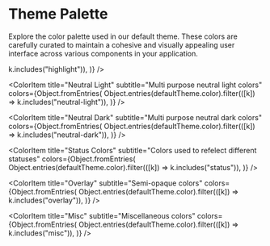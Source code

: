 
<Meta title="Providers/Theme/Palette" />

# Theme Palette

Explore the color palette used in our default theme.
These colors are carefully curated to maintain a cohesive and visually appealing user interface across various components in your application.

<ColorPalette>
  <ColorItem
    title="Highlight Colors"
    subtitle="Mostly used for CTA's"
    colors={Object.fromEntries(
      Object.entries(defaultTheme.color).filter(([k]) => k.includes("highlight")),
    )}
  />

  <ColorItem
    title="Neutral Light"
    subtitle="Multi purpose neutral light colors"
    colors={Object.fromEntries(
      Object.entries(defaultTheme.color).filter(([k]) => k.includes("neutral-light")),
    )}
  />

  <ColorItem
    title="Neutral Dark"
    subtitle="Multi purpose neutral dark colors"
    colors={Object.fromEntries(
      Object.entries(defaultTheme.color).filter(([k]) => k.includes("neutral-dark")),
    )}
  />

  <ColorItem
    title="Status Colors"
    subtitle="Colors used to refelect different statuses"
    colors={Object.fromEntries(
      Object.entries(defaultTheme.color).filter(([k]) => k.includes("status")),
    )}
  />

  <ColorItem
    title="Overlay"
    subtitle="Semi-opaque colors"
    colors={Object.fromEntries(
      Object.entries(defaultTheme.color).filter(([k]) => k.includes("overlay")),
    )}
  />

  <ColorItem
    title="Misc"
    subtitle="Miscellaneous colors"
    colors={Object.fromEntries(
      Object.entries(defaultTheme.color).filter(([k]) => k.includes("misc")),
    )}
  />
</ColorPalette>
